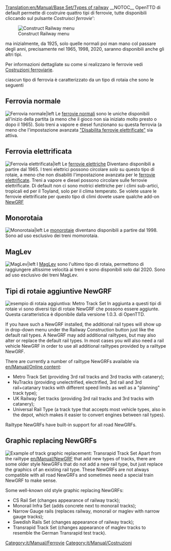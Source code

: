 [[Translation:en/Manual/Base Set/Types of railway]]
{{it/Manual/Base Set/Tipi di ferrovia}}
__NOTOC__
OpenTTD di default permette di costruire quattro tipi di ferrovie, tutte disponibili cliccando sul pulsante ''Costruisci ferrovie''': 

[[File:en/Manual/Openttd-rail1.png|Construct Railway menu]]

ma inizialmente, da 1925, solo quelle normali poi man mano col passare degli anni, precisamente nel 1965, 1998, 2020,  saranno disponibili anche gli altri tipi. 

Per informazioni dettagliate su come si realizzano le ferrovie vedi [[it/Costruzioni Ferroviarie|Costruzioni ferroviarie]].

ciascun tipo di ferrovia è caratterizzato da un tipo di rotaia che sono le seguenti

==Ferrovia normale==
[[File:en/Manual/Base Set/NRail1Piece.png|Ferrovia normale|left]]
Le [[it/Ferrovia|ferrovie normali]] sono le uniche disponibili all'inizio della partita (a meno che il gioco non sia iniziato molto presto o dopo il 1965). Solo treni a vapore e diesel funzionano su questa ferrovia (a meno che l'impostazione avanzata [[en/Impostazioni avanzate/Limiti#disabilita-ferrovie-elettrificate|"Disabilita ferrovie elettrificate"]] sia attiva.


==Ferrovia elettrificata==
[[File:en/Manual/Base Set/ERail1Piece.png|Ferrovia elettrificata|left]]
Le [[it/Ferrovie elettriche|ferrovie elettriche]] Diventano disponibili a partire dal 1965. I treni elettrici possono circolare ''solo'' su questo tipo di rotaie, a meno che non disabiliti l'impostazione avanzata per le [[en/Impostazioni avanzate/Limiti#disabilita-ferrovie-elettrificate|ferrovie elettrificate]]. Treni a vapore e diesel possono circolare sulle ferrovie elettrificate. 
Di default non ci sono motrici elettriche per i climi sub-artici, tropicali ed per il Toyland, solo per il clima temperato. Se volete usare le ferrovie elettrificate per questo tipo di climi dovete usare qualche add-on [[it/NewGRF|NewGRF]]

==Monorotaia==
[[File:en/Manual/Base Set/Monorail1Piece.png|Monorotaia|left]]
Le [[it/Manual/Base Set/Monorotaia|monorotaie]] diventano disponibili a partire dal 1998. Sono ad uso esclusivo dei treni momorotaia.

==MagLev==
[[File:en/Manual/Base Set/Maglev1Piece.png|MagLev|left]]
I [[en/Manual/Base Set/MagLev|MagLev]] sono l'ultimo tipo di rotaia, permettono di raggiungere altissime velocità ai treni e sono disponibili solo dal 2020. Sono ad uso esclusivo dei treni MagLev.


==Tipi di rotaie aggiuntive NewGRF==
[[File:en/Manual/Base Set/Metrotrackset.png|frame|right|esempio di rotaia aggiuntiva: Metro Track Set]]
In aggiunta a questi tipi di rotaie vi sono diversi tipi di rotaie NewGRF che possono essere aggiunte. Questa caratteristica è diponibile dalla versione 1.0.3. di OpenTTD.




If you have such a NewGRF installed, the additional rail types will show up in drop-down menu under the Railway Construction button just like the default rail types. A NewGRF may add additional railtypes, but may also alter or replace the default rail types. In most cases you will also need a rail vehicle NewGRF in order to use all additional railtypes provided by a railtype NewGRF.

There are currently a number of railtype NewGRFs available via [[en/Manual/Online content]]:
* Metro Track Set (providing 3rd rail tracks and 3rd tracks with catanery);
* NuTracks (providing unelectrified, electrified, 3rd rail and 3rd rail+catanary tracks with different speed limits as well as a "planning" track type);
* UK Railway Set tracks (providing 3rd rail tracks and 3rd tracks with catanery);
* Universal Rail Type (a track type that accepts most vehicle types, also in the depot, which makes it easier to convert engines between rail types).

Railtype NewGRFs have built-in support for all road NewGRFs.

==Graphic replacing NewGRFs==
[[File:en/Manual/Base Set/Transrapidtrackset.png|frame|right|Example of track graphic replacement: Transrapid Track Set]]
Apart from the railtype [[en/Manual/NewGRF]] that add new types of tracks, there are some older style NewGRFs that do not add a new rail type, but just replace the graphics of an existing rail type. These NewGRFs are not always compatible with all road NewGRFs and sometimes need a special train NewGRF to make sense.

Some well-known old style graphic replacing NewGRFs:
* CS Rail Set (changes appearance of railway track);
* Monorail Infra Set (adds concrete next to monorail tracks);
* Narrow Gauge rails (replaces railway, monorail or maglev with narrow gauge tracks);
* Swedish Rails Set (changes appearance of railway track);
* Transrapid Track Set (changes appearance of maglev tracks to resemble the German Transrapid test track).



[[Category:it/Manual/Ferrovie]]
[[Category:it/Manual/Costruzioni]]